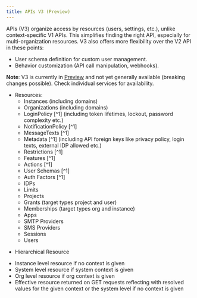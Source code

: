 ```yaml
---
title: APIs V3 (Preview)
---
```



APIs (V3) organize access by resources (users, settings, etc.), unlike context-specific V1 APIs.
This simplifies finding the right API, especially for multi-organization resources.
V3 also offers more flexibility over the V2 API in these points:
- User schema definition for custom user management.
- Behavior customization (API call manipulation, webhooks).

**Note**: V3 is currently in [Preview](/support/software-release-cycles-support#preview) and not yet generally available (breaking changes possible). Check individual services for availability.

- Resources:
    - Instances (including domains)
    - Organizations (including domains)
    - LoginPolicy [^1] (including token lifetimes, lockout, password complexity etc.)
    - NotificationPolicy [^1]
    - MessageTexts [^1]
    - Metadata [^1] (including API foreign keys like privacy policy, login texts, external IDP allowed etc.)
    - Restrictions [^1]
    - Features [^1]
    - Actions [^1]
    - User Schemas [^1]
    - Auth Factors [^1]
    - IDPs
    - Limits
    - Projects
    - Grants (target types project and user)
    - Memberships (target types org and instance)
    - Apps
    - SMTP Providers
    - SMS Providers
    - Sessions
    - Users

* Hierarchical Resource
- Instance level resource if no context is given
- System level resource if system context is given
- Org level resource if org context is given
- Effective resource returned on GET requests reflecting with resolved values for the given context or the system level if no context is given

<DocCardList />